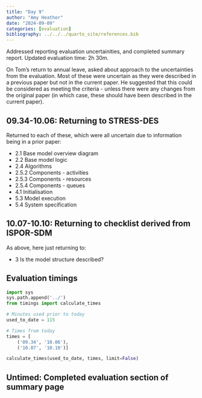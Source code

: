 ```yaml
---
title: "Day 9"
author: "Amy Heather"
date: "2024-09-09"
categories: [evaluation]
bibliography: ../../../quarto_site/references.bib
---
```


::: {.callout-note}

Addressed reporting evaluation uncertainities, and completed summary report. Updated evaluation time: 2h 30m. 

:::

On Tom's return to annual leave, asked about approach to the uncertainties from the evaluation. Most of these were uncertain as they were described in a previous paper but not in the current paper. He suggested that this could be considered as meeting the criteria - unless there were any changes from the original paper (in which case, these should have been described in the current paper).

## 09.34-10.06: Returning to STRESS-DES

Returned to each of these, which were all uncertain due to information being in a prior paper:

* 2.1 Base model overview diagram
* 2.2 Base model logic
* 2.4 Algorithms
* 2.5.2 Components - activities
* 2.5.3 Components - resources
* 2.5.4 Components - queues
* 4.1 Initialisation
* 5.3 Model execution
* 5.4 System specification

## 10.07-10.10: Returning to checklist derived from ISPOR-SDM

As above, here just returning to:

* 3 Is the model structure described?

## Evaluation timings

```python
import sys
sys.path.append('../')
from timings import calculate_times

# Minutes used prior to today
used_to_date = 115

# Times from today
times = [
    ('09.34', '10.06'),
    ('10.07', '10.10')]

calculate_times(used_to_date, times, limit=False)
```

## Untimed: Completed evaluation section of summary page